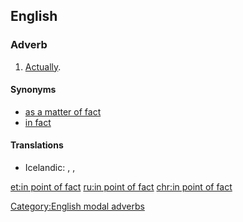 ==English==

===Adverb===
{{en-adv|head=[[in point]] [[of]] [[fact]]|-}}

# {{label|en|modal}} [[actually|Actually]].

====Synonyms====
* [[as a matter of fact]]
* [[in fact]]

====Translations====
{{trans-top|actually}}
* Icelandic: {{t|is|satt að segja}}, {{t|is|í sannleika sagt}}, {{t|is|í raun og veru}}
{{trans-mid}}
{{trans-bottom}}
[[Category:English modal adverbs]]

[[et:in point of fact]]
[[ru:in point of fact]]
[[chr:in point of fact]]
